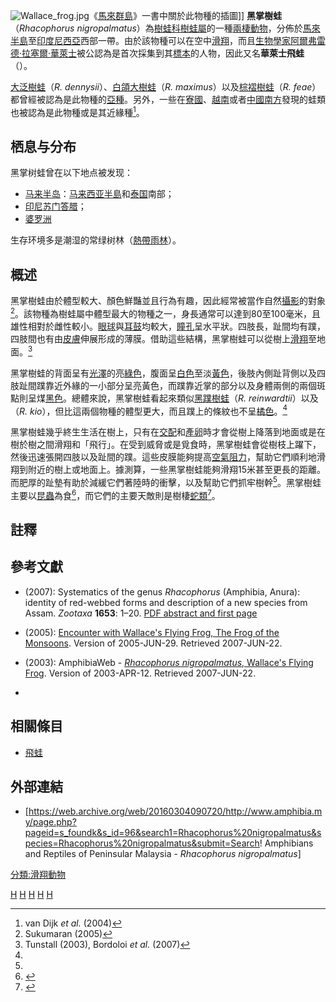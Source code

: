 {{Speciesbox
| name = 黑掌樹蛙
| image = Rhacophorus nigropalmatus.jpg
| image_width = 220px
| image_caption =一隻生活在其自然棲息地中的黑掌樹蛙
| status = LC
| status_system = iucn3.1
| genus = Rhacophorus
| species = nigropalmatus
| authority = Boulenger, 1895
}}
[[File:Wallace_frog.jpg|thumb]]《[[馬來群島_(專著)|馬來群島]]》一書中關於此物種的插圖]]
'''黑掌樹蛙'''（''Rhacophorus nigropalmatus''）為[[樹蛙科|樹蛙科]][[樹蛙屬|樹蛙屬]]的一種[[兩棲動物|兩棲動物]]，分佈於[[馬來半島|馬來半島]]至[[印度尼西亞|印度尼西亞]]西部一帶。由於該物種可以在空中[[滑翔|滑翔]]，而且[[生物學家|生物學家]][[阿爾弗雷德·拉塞爾·華萊士|阿爾弗雷德·拉塞爾·華萊士]]被公認為是首次採集到其[[標本|標本]]的人物，因此又名'''華萊士飛蛙'''（{{lang-en|Wallace's flying frog}}）。

[[大泛樹蛙|大泛樹蛙]]（''R. dennysii''）、[[白頜大樹蛙|白頜大樹蛙]]（''R. maximus''）以及[[棕褶樹蛙|棕褶樹蛙]]（''R. feae''）都曾經被認為是此物種的[[亞種|亞種]]。另外，一些在[[寮國|寮國]]、[[越南|越南]]或者[[中國南方|中國南方]]發現的蛙類也被認為是此物種或是其近緣種<ref name = vandijketal2004>van Dijk ''et al.'' (2004)</ref>。

==栖息与分布==
黑掌树蛙曾在以下地点被发现：
* [[马来半岛|马来半岛]]：[[马来西亚半島|马来西亚半島]]和[[泰国|泰国]]南部；
* [[印尼|印尼]][[苏门答腊|苏门答腊]]；
* [[婆罗洲|婆罗洲]]
生存环境多是潮湿的常绿树林（[[熱帶雨林|熱帶雨林]]）。

==概述==
黑掌樹蛙由於體型較大、顏色鮮豔並且行為有趣，因此經常被當作自然[[攝影|攝影]]的對象<ref>Sukumaran (2005)</ref>。該物種為樹蛙屬中體型最大的物種之一，身長通常可以達到80至100毫米，且雄性相對於雌性較小。[[眼球|眼球]]與[[耳鼓|耳鼓]]均較大，[[瞳孔|瞳孔]]呈水平狀。四肢長，趾間均有蹼，四肢間也有由[[皮膚|皮膚]]伸展形成的薄膜。借助這些結構，黑掌樹蛙可以從樹上[[滑翔|滑翔]]至地面。<ref name=tunstall>Tunstall (2003), Bordoloi ''et al.'' (2007)</ref>

黑掌樹蛙的背面呈有[[光澤|光澤]]的亮[[綠色|綠色]]，腹面呈[[白色|白色]]至淡[[黃色|黃色]]，後肢內側趾背側以及四肢趾間蹼靠近外緣的一小部分呈亮黃色，而蹼靠近掌的部分以及身體兩側的兩個斑點則呈煤[[黑色|黑色]]。總體來說，黑掌樹蛙看起來類似[[黑蹼樹蛙|黑蹼樹蛙]]（''R. reinwardtii''）以及{{link-en|黃蹼樹蛙|Rhacophorus kio}}（''R. kio''），但比這兩個物種的體型更大，而且蹼上的條紋也不呈[[橘色|橘色]]。<ref name=tunstall/>

黑掌樹蛙幾乎終生生活在樹上，只有在[[交配|交配]]和[[產卵|產卵]]時才會從樹上降落到地面或是在樹於樹之間滑翔和「飛行」。在受到威脅或是覓食時，黑掌樹蛙會從樹枝上躍下，然後迅速張開四肢以及趾間的蹼。這些皮膜能夠提高[[空氣阻力|空氣阻力]]，幫助它們順利地滑翔到附近的樹上或地面上。據測算，一些黑掌樹蛙能夠滑翔15米甚至更長的距離。而肥厚的趾墊有助於減緩它們著陸時的衝擊，以及幫助它們抓牢樹幹<ref name=tunstall/>。黑掌樹蛙主要以[[昆蟲|昆蟲]]為食<ref>{{Cite web |url=http://animals.nationalgeographic.com/animals/amphibians/wallaces-flying-frog/ |title=Wallace's Flying Frog - Rhacophorus nigropalmatus |accessdate=2016-02-13 |archive-date=2012-08-17 |archive-url=https://www.webcitation.org/69zKt6Amc?url=http://animals.nationalgeographic.com/animals/amphibians/wallaces-flying-frog/ |dead-url=no }}</ref>，而它們的主要天敵則是樹棲[[蛇類|蛇類]]<ref>{{Cite web |url=http://www.ecologyasia.com/verts/amphibians/wallace%27s_flying_frog.htm |title=Wallace's Flying Frog |accessdate=2016-02-13 |archive-date=2016-03-04 |archive-url=https://web.archive.org/web/20160304105359/http://www.ecologyasia.com/verts/amphibians/wallace's_flying_frog.htm |dead-url=no }}</ref>。

==註釋==
{{Reflist}}

==參考文獻==
{{wikispecies|Rhacophorus nigropalmatus}}
{{commons category|Rhacophorus nigropalmatus}}
* {{aut|Bordoloi, Sabitry; Bortamuli, Tutul & Ohler, Annemarie}} (2007): Systematics of the genus ''Rhacophorus'' (Amphibia, Anura): identity of red-webbed forms and description of a new species from Assam. ''Zootaxa'' '''1653''': 1–20. [http://www.mapress.com/zootaxa/2007f/z01653p020f.pdf PDF abstract and first page]{{Wayback|url=http://www.mapress.com/zootaxa/2007f/z01653p020f.pdf |date=20160303222441 }}
* {{aut|Sukumaran, Jeet}} (2005): [https://web.archive.org/web/20070928141137/http://frogweb.org/Articles.aspx?ArticleID=10 Encounter with Wallace's Flying Frog, The Frog of the Monsoons]. Version of 2005-JUN-29. Retrieved 2007-JUN-22.
* {{aut|Tunstall, Tate (ed.)}} (2003): AmphibiaWeb - [http://amphibiaweb.org/cgi/amphib_query?query_src=aw_search_index&max=200&where-genus=Rhacophorus&where-species=nigropalmatus ''Rhacophorus nigropalmatus'', Wallace's Flying Frog]{{Wayback|url=http://amphibiaweb.org/cgi/amphib_query?query_src=aw_search_index&max=200&where-genus=Rhacophorus&where-species=nigropalmatus |date=20110518153417 }}. Version of 2003-APR-12. Retrieved 2007-JUN-22.
* {{IUCN2006|assessors={{aut|van Dijk, P.P.; Iskandar, D. & Inger, R.}}|year=2004|id= 59008|title=Rhacophorus nigropalmatus|downloaded=22 June 2007}}

==相關條目==
*[[飛蛙|飛蛙]]

==外部連結==
*[https://web.archive.org/web/20160304090720/http://www.amphibia.my/page.php?pageid=s_foundk&s_id=96&search1=Rhacophorus%20nigropalmatus&species=Rhacophorus%20nigropalmatus&submit=Search! Amphibians and Reptiles of Peninsular Malaysia - ''Rhacophorus nigropalmatus'']
{{Taxonbar|from=Q1190196}}

[[Category:樹蛙屬|H]]
[[Category:馬來西亞動物|H]]
[[Category:印尼動物|H]]
[[Category:泰國動物|H]]
[[Category:1895年描述的动物|H]]
[[分類:滑翔動物|分類:滑翔動物]]